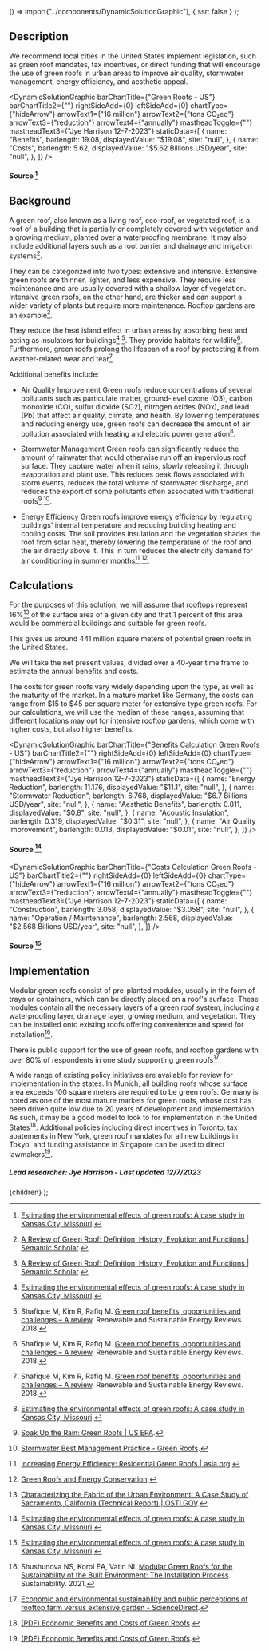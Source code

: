 

  () => import("../components/DynamicSolutionGraphic"),
  { ssr: false }
);


## Description

We recommend local cities in the United States implement legislation, such as green roof mandates, tax incentives, or direct funding that will encourage the use of green roofs in urban areas to improve air quality, stormwater management, energy efficiency, and aesthetic appeal.

<DynamicSolutionGraphic
  barChartTitle={"Green Roofs - US"}
  barChartTitle2={""}
  rightSideAdd={0}
  leftSideAdd={0}
  chartType={"hideArrow"}
  arrowText1={"16 million"}
  arrowText2={"tons CO₂eq"}
  arrowText3={"reduction"}
  arrowText4={"annually"}
  mastheadToggle={""}
  mastheadText3={"Jye Harrison 12-7-2023"}
  staticData={[
    {
      name: "Benefits",
      barlength: 19.08,
      displayedValue: "$19.08",
      site: "null",
    },
    {
      name: "Costs",
      barlength: 5.62,
      displayedValue: "$5.62 Billions USD/year",
      site: "null",
    },
  ]}
/>
#### Source [^"1"]

## Background

A green roof, also known as a living roof, eco-roof, or vegetated roof, is a roof of a building that is partially or completely covered with vegetation and a growing medium, planted over a waterproofing membrane. It may also include additional layers such as a root barrier and drainage and irrigation systems[^"13"].

They can be categorized into two types: extensive and intensive. Extensive green roofs are thinner, lighter, and less expensive. They require less maintenance and are usually covered with a shallow layer of vegetation. Intensive green roofs, on the other hand, are thicker and can support a wider variety of plants but require more maintenance. Rooftop gardens are an example[^"13"].

They reduce the heat island effect in urban areas by absorbing heat and acting as insulators for buildings[^"1"] [^"14"]. They provide habitats for wildlife[^"14"]. Furthermore, green roofs prolong the lifespan of a roof by protecting it from weather-related wear and tear[^"14"].

Additional benefits include:

- Air Quality Improvement
  Green roofs reduce concentrations of several pollutants such as particulate matter, ground-level ozone (O3), carbon monoxide (CO), sulfur dioxide (SO2), nitrogen oxides (NOx), and lead (Pb) that affect air quality, climate, and health. By lowering temperatures and reducing energy use, green roofs can decrease the amount of air pollution associated with heating and electric power generation[^"1"].

- Stormwater Management
  Green roofs can significantly reduce the amount of rainwater that would otherwise run off an impervious roof surface. They capture water when it rains, slowly releasing it through evaporation and plant use. This reduces peak flows associated with storm events, reduces the total volume of stormwater discharge, and reduces the export of some pollutants often associated with traditional roofs[^"3"] [^"4"].

- Energy Efficiency
  Green roofs improve energy efficiency by regulating buildings' internal temperature and reducing building heating and cooling costs. The soil provides insulation and the vegetation shades the roof from solar heat, thereby lowering the temperature of the roof and the air directly above it. This in turn reduces the electricity demand for air conditioning in summer months[^"5"] [^"6"].

## Calculations

For the purposes of this solution, we will assume that rooftops represent 16%[^"18"] of the surface area of a given city and that 1 percent of this area would be commercial buildings and suitable for green roofs.

This gives us around 441 million square meters of potential green roofs in the United States.

We will take the net present values, divided over a 40-year time frame to estimate the annual benefits and costs.

The costs for green roofs vary widely depending upon the type, as well as the maturity of the market. In a mature market like Germany, the costs can range from $15 to $45 per square meter for extensive type green roofs. For our calculations, we will use the median of these ranges, assuming that different locations may opt for intensive rooftop gardens, which come with higher costs, but also higher benefits.

<DynamicSolutionGraphic
  barChartTitle={"Benefits Calculation Green Roofs - US"}
  barChartTitle2={""}
  rightSideAdd={0}
  leftSideAdd={0}
  chartType={"hideArrow"}
  arrowText1={"16 million"}
  arrowText2={"tons CO₂eq"}
  arrowText3={"reduction"}
  arrowText4={"annually"}
  mastheadToggle={""}
  mastheadText3={"Jye Harrison 12-7-2023"}
  staticData={[
    {
      name: "Energy Reduction",
      barlength: 11.176,
      displayedValue: "$11.1",
      site: "null",
    },
    {
      name: "Stormwater Reduction",
      barlength: 6.768,
      displayedValue: "$6.7 Billions USD/year",
      site: "null",
    },
    {
      name: "Aesthetic Benefits",
      barlength: 0.811,
      displayedValue: "$0.8",
      site: "null",
    },
    {
      name: "Acoustic Insulation",
      barlength: 0.319,
      displayedValue: "$0.31",
      site: "null",
    },
    {
      name: "Air Quality Improvement",
      barlength: 0.013,
      displayedValue: "$0.01",
      site: "null",
    },
  ]}
/>
#### Source [^"1"]

<DynamicSolutionGraphic
  barChartTitle={"Costs Calculation Green Roofs - US"}
  barChartTitle2={""}
  rightSideAdd={0}
  leftSideAdd={0}
  chartType={"hideArrow"}
  arrowText1={"16 million"}
  arrowText2={"tons CO₂eq"}
  arrowText3={"reduction"}
  arrowText4={"annually"}
  mastheadToggle={""}
  mastheadText3={"Jye Harrison 12-7-2023"}
  staticData={[
    {
      name: "Construction",
      barlength: 3.058,
      displayedValue: "$3.058",
      site: "null",
    },
    {
      name: "Operation / Maintenance",
      barlength: 2.568,
      displayedValue: "$2.568 Billions USD/year",
      site: "null",
    },
  ]}
/>
#### Source [^"1"]

## Implementation

Modular green roofs consist of pre-planted modules, usually in the form of trays or containers, which can be directly placed on a roof's surface. These modules contain all the necessary layers of a green roof system, including a waterproofing layer, drainage layer, growing medium, and vegetation. They can be installed onto existing roofs offering convenience and speed for installation[^"15"].

There is public support for the use of green roofs, and rooftop gardens with over 80% of respondents in one study supporting green roofs[^"19"].

A wide range of existing policy initiatives are available for review for implementation in the states. In Munich, all building roofs whose surface area exceeds 100 square meters are required to be green roofs. Germany is noted as one of the most mature markets for green roofs, whose cost has been driven quite low due to 20 years of development and implementation. As such, it may be a good model to look to for implementation in the United States[^"11"]. Additional policies including direct incentives in Toronto, tax abatements in New York, green roof mandates for all new buildings in Tokyo, and funding assistance in Singapore can be used to direct lawmakers[^"11"].

##### Lead researcher: Jye Harrison - Last updated 12/7/2023

[^"1"]: [Estimating the environmental effects of green roofs: A case study in Kansas City, Missouri](https://www.epa.gov/sites/default/files/2018-09/documents/greenroofs_casestudy_kansascity.pdf).
[^"2"]: [Green Roof Heat Transfer and Thermal Performance Analysis](http://www.cmu.edu/environment/campus-green-design/green-roofs/documents/heat-transfer-and-thermal-performance-analysis.pdf).
[^"3"]: [Soak Up the Rain: Green Roofs | US EPA](https://www.epa.gov/soakuptherain/soak-rain-green-roofs).
[^"4"]: [Stormwater Best Management Practice - Green Roofs](https://www.epa.gov/system/files/documents/2021-11/bmp-green-roofs.pdf).
[^"5"]: [Increasing Energy Efficiency: Residential Green Roofs | asla.org](https://www.asla.org/residentialgreenroofs.aspx).
[^"6"]: [Green Roofs and Energy Conservation](https://livingroofs.org/energy-conservation/).
[^"7"]: [Commercial buildings U.S. by year constructed | Statista](https://www.statista.com/statistics/936960/number-of-commercial-buildings-in-the-us-by-year-constructed/).
[^"8"]: [Commercial buildings U.S. by year constructed | Statista](https://www.statista.com/statistics/936960/number-of-commercial-buildings-in-the-us-by-year-constructed/).
[^"9"]: [Green roofs are saving green dollars - Spartan Newsroom](https://news.jrn.msu.edu/2023/10/green-roofs-are-saving-green-dollars/).
[^"10"]: [Sustainable green roofs: a comprehensive review of influential factors | SpringerLink](https://link.springer.com/article/10.1007/s11356-022-23405-x).
[^"11"]: [(PDF) Economic Benefits and Costs of Green Roofs](https://www.researchgate.net/publication/323620867_Economic_Benefits_and_Costs_of_Green_Roofs).
[^"12"]: [Economic and environmental sustainability and public perceptions of rooftop farm versus extensive garden - ScienceDirect](https://www.sciencedirect.com/science/article/abs/pii/S0360132318306048).
[^"13"]: [A Review of Green Roof: Definition, History, Evolution and Functions | Semantic Scholar](https://www.semanticscholar.org/paper/A-Review-of-Green-Roof%3A-Definition%2C-History%2C-and-Abass-Ismail/1b0cc7e6583d6aea6a0f5696fc28348730121877).
[^"14"]: Shafique M, Kim R, Rafiq M. [Green roof benefits, opportunities and challenges – A review](https://www.sciencedirect.com/science/article/abs/pii/S136403211830217X?via%3Dihub). Renewable and Sustainable Energy Reviews. 2018.
[^"15"]: Shushunova NS, Korol EA, Vatin NI. [Modular Green Roofs for the Sustainability of the Built Environment: The Installation Process](https://www.mdpi.com/2071-1050/13/24/13749). Sustainability. 2021.
[^"16"]: [U.S. Cities Factsheet | Center for Sustainable Systems](https://css.umich.edu/publications/factsheets/built-environment/us-cities-factsheet#:~:text=Urban%20land%20area%20is%20106%2C386,more%20than%20double%20by%202060.&text=The%20average%20population%20density%20of,94%20people%20per%20square%20mile.).
[^"17"]: [Analyzing the land cover of an urban environment using high-resolution orthophotos | HEATISLAND](<https://dx.doi.org/10.1016/S0169-2046(02)00165-2>).
[^"18"]: [Characterizing the Fabric of the Urban Environment: A Case Study of Sacramento, California (Technical Report) | OSTI.GOV](https://www.osti.gov/biblio/764362).
[^"19"]: [Economic and environmental sustainability and public perceptions of rooftop farm versus extensive garden - ScienceDirect](https://www.sciencedirect.com/science/article/abs/pii/S0360132318306048).

  <SolutionDropdown problem={problem} solution={solution}>
    {children}
  </SolutionDropdown>
);

